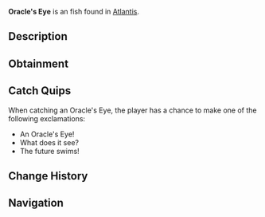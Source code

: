 {{FishInfobox
|image          = Oracle's Eye.png
|rarity         = Unusual
|sea            = First Sea
|location       = [[Atlantis]]
|sublocation    = 
|sources        = Fishing Rod
|radar_location = 
|xp             = 200
|weather        = Foggy
|time           = Night
|season         = Winter
|bait           = Night Shrimp
|base_weight    = 9
|base_value     = 350
|weight_range   = 4.5
|base_chance    = 25
|base_resil     = 40
}}
'''Oracle's Eye''' is an {{Rarity|Unusual}} fish found in [[Atlantis]].

== Description ==
{{Description|These unusual fish have eye-like patterns that seem to shimmer with prophetic visions. Ancient mystics believed they could see glimpses of the future in their scales.|Bestiary Entry}}

== Obtainment ==
{{Description|Ethereal Abyss Pool|Bestiary Hint}}
{{Fish Availability|
Atlantis/Ethereal Abyss
|top_rods      = 
Krampus's Rod\142012\155189.59;
Leviathan's Fang Rod\138426.48\137762.84;
Magma Rod\133326.27\145697.89;
Trident Rod\127948.92\137965.51;
Plastic Rod\123862.6\135318.18;
Fast Rod\96588.87\150430.96;
Fischer's Rod\91835.48\143027.86;
Flimsy Rod\83654.59\134338.7;
Training Rod\57284.42\102911.96;
Buddy Bond Rod\91901.19\128525.21;
Free Spirit Rod\123192.24\132836.45;
Ethereal Prism Rod\112210.41\92135.61;
Astralhook Rod\112078.28\92360.37;
No-Life Rod\109501.26\100716.42;
Seraphic Rod\108983.65\92834.9;
Rod Of The Forgotten Fang\102008.82\91496.16;
Challenger's Rod\99315.55\91975.95;
Blazebringer Rod\96318.81\90556.16;
Rod Of The Depths\91903.53\85616.9;
Zeus Rod\90744.33\85458.74;
Rod Of The Exalted One\89861.43\87544.69;
Verdant Shear Rod\89704.64\85920.3;
Depthseeker Rod\82316.09\79845.09;
Avalanche Rod\74237.47\72315.46;
Volcanic Rod\70709.86\67584.74;
Steady Rod\28884.59\25902.06
|recommended   = Trident Rod
}}

== Catch Quips ==
When catching an Oracle's Eye, the player has a chance to make one of the following exclamations:
* An Oracle's Eye!
* What does it see?
* The future swims!

== Change History ==
{{Change History|{{subst:Current Version}}}}

== Navigation ==
{{Fish Navbox|Atlantis}}